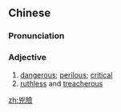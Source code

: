 ==Chinese==
{{zh-forms|s=凶险|t2=凶險}}

===Pronunciation===
{{zh-pron
|m=xiōngxiǎn
|c=hung1 him2
|mn=hiong-hiám
|cat=a
}}

===Adjective===
{{zh-adj}}

# [[dangerous]]; [[perilous]]; [[critical]]
# [[ruthless]] and [[treacherous]]

[[zh:兇險]]